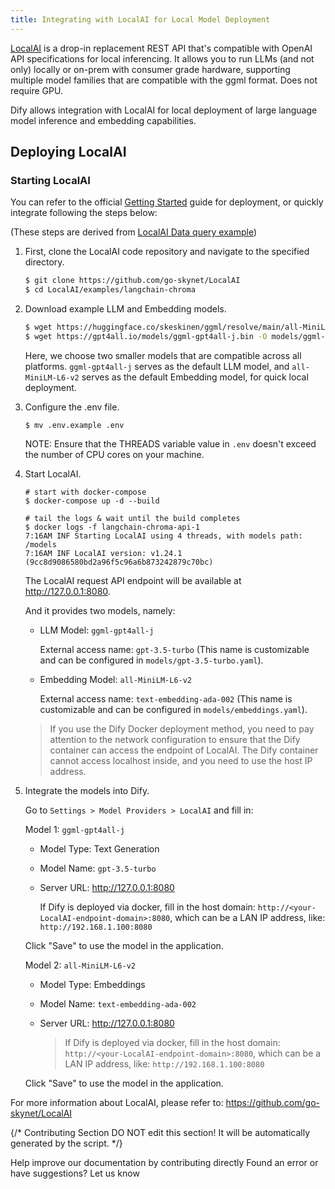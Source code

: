```yaml
---
title: Integrating with LocalAI for Local Model Deployment
---
```



[LocalAI](https://github.com/go-skynet/LocalAI) is a drop-in replacement REST API that's compatible with OpenAI API specifications for local inferencing. It allows you to run LLMs (and not only) locally or on-prem with consumer grade hardware, supporting multiple model families that are compatible with the ggml format. Does not require GPU.

Dify allows integration with LocalAI for local deployment of large language model inference and embedding capabilities.

## Deploying LocalAI

### Starting LocalAI

You can refer to the official [Getting Started](https://localai.io/basics/getting_started/) guide for deployment, or quickly integrate following the steps below:

(These steps are derived from [LocalAI Data query example](https://github.com/go-skynet/LocalAI/blob/master/examples/langchain-chroma/README))

1. First, clone the LocalAI code repository and navigate to the specified directory.

    ```bash
    $ git clone https://github.com/go-skynet/LocalAI
    $ cd LocalAI/examples/langchain-chroma
    ```

2. Download example LLM and Embedding models.

    ```bash
    $ wget https://huggingface.co/skeskinen/ggml/resolve/main/all-MiniLM-L6-v2/ggml-model-q4_0.bin -O models/bert
    $ wget https://gpt4all.io/models/ggml-gpt4all-j.bin -O models/ggml-gpt4all-j
    ```

    Here, we choose two smaller models that are compatible across all platforms. `ggml-gpt4all-j` serves as the default LLM model, and `all-MiniLM-L6-v2` serves as the default Embedding model, for quick local deployment.

3. Configure the .env file.

   ```shell
   $ mv .env.example .env
   ```
   
   NOTE: Ensure that the THREADS variable value in `.env` doesn't exceed the number of CPU cores on your machine.

4. Start LocalAI.

    ```shell
    # start with docker-compose
    $ docker-compose up -d --build

    # tail the logs & wait until the build completes
    $ docker logs -f langchain-chroma-api-1
    7:16AM INF Starting LocalAI using 4 threads, with models path: /models
    7:16AM INF LocalAI version: v1.24.1 (9cc8d9086580bd2a96f5c96a6b873242879c70bc)
    ```

	The LocalAI request API endpoint will be available at http://127.0.0.1:8080.

    And it provides two models, namely:

    - LLM Model: `ggml-gpt4all-j`

      External access name: `gpt-3.5-turbo` (This name is customizable and can be configured in `models/gpt-3.5-turbo.yaml`).

    - Embedding Model: `all-MiniLM-L6-v2`

      External access name: `text-embedding-ada-002` (This name is customizable and can be configured in `models/embeddings.yaml`).
    > If you use the Dify Docker deployment method, you need to pay attention to the network configuration to ensure that the Dify container can access the endpoint of LocalAI. The Dify container cannot access localhost inside, and you need to use the host IP address.

5. Integrate the models into Dify.

   Go to `Settings > Model Providers > LocalAI` and fill in:

   Model 1: `ggml-gpt4all-j`

   - Model Type: Text Generation

   - Model Name: `gpt-3.5-turbo`

   - Server URL: http://127.0.0.1:8080

     If Dify is deployed via docker, fill in the host domain: `http://<your-LocalAI-endpoint-domain>:8080`, which can be a LAN IP address, like: `http://192.168.1.100:8080`

   Click "Save" to use the model in the application.

   Model 2: `all-MiniLM-L6-v2`

   - Model Type: Embeddings

   - Model Name: `text-embedding-ada-002`

   - Server URL: http://127.0.0.1:8080

     > If Dify is deployed via docker, fill in the host domain: `http://<your-LocalAI-endpoint-domain>:8080`, which can be a LAN IP address, like: `http://192.168.1.100:8080`

   Click "Save" to use the model in the application.

For more information about LocalAI, please refer to: https://github.com/go-skynet/LocalAI

{/*
Contributing Section
DO NOT edit this section!
It will be automatically generated by the script.
*/}

<CardGroup cols="2">
    <Card
        title="Edit this page"
        icon="pen-to-square"
        href="https://github.com/langgenius/dify-docs-mintlify/edit/main/en/development/models-integration/localai.mdx"
    >
        Help improve our documentation by contributing directly
    </Card>
    <Card
        title="Report an issue"
        icon="github"
        href="https://github.com/langgenius/dify-docs-mintlify/issues/new?title=Documentation%20Issue%3A%20&body=%23%23%20Issue%20Description%0A%3C%21--%20Please%20briefly%20describe%20the%20issue%20you%20found%20--%3E%0A%0A%23%23%20Page%20Link%0Ahttps%3A%2F%2Fgithub.com%2Flanggenius%2Fdify-docs-mintlify%2Fblob%2Fmain%2Fen/development/models-integration%2Flocalai.mdx%0A%0A%23%23%20Suggested%20Changes%0A%3C%21--%20If%20you%20have%20specific%20suggestions%20for%20changes%2C%20please%20describe%20them%20here%20--%3E%0A%0A%3C%21--%20Thank%20you%20for%20helping%20improve%20our%20documentation%21%20--%3E"
    >
        Found an error or have suggestions? Let us know
    </Card>
</CardGroup>
